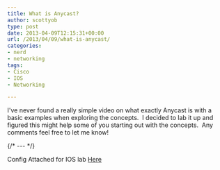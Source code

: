 ```yaml
---
title: What is Anycast?
author: scottyob
type: post
date: 2013-04-09T12:15:31+00:00
url: /2013/04/09/what-is-anycast/
categories:
- nerd
- networking
tags:
- Cisco
- IOS
- Networking

---
```



I've never found a really simple video on what exactly Anycast is with a basic examples when exploring the concepts.  I decided to lab it up and figured this might help some of you starting out with the concepts.  Any comments feel free to let me know!

{/* --- */}

<YouTube id="YM_b_YmTRBA" posterQuality='high' />

Config Attached for IOS lab <a href={zip} >Here</a>
